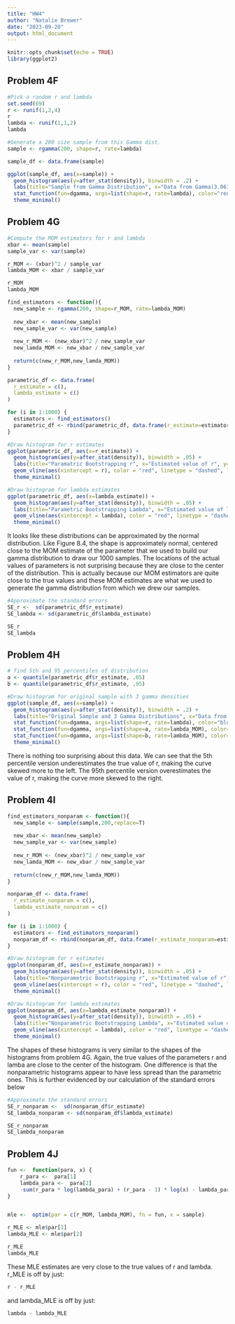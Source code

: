 ```yaml
---
title: "HW4"
author: "Natalie Brewer"
date: "2023-09-20"
output: html_document
---
```


```r
knitr::opts_chunk$set(echo = TRUE)
library(ggplot2)
```

## Problem 4F
```r
#Pick a random r and lambda
set.seed(69)
r <- runif(1,2,4)
r
lambda <- runif(1,1,2)
lambda

#Generate a 200 size sample from this Gamma dist.
sample <- rgamma(200, shape=r, rate=lambda)

sample_df <- data.frame(sample)

ggplot(sample_df, aes(x=sample)) +
  geom_histogram(aes(y=after_stat(density)), binwidth = .2) +
  labs(title="Sample from Gamma Distribution", x="Data from Gamma(3.0615, 1.7688)", y="Density") +
  stat_function(fun=dgamma, args=list(shape=r, rate=lambda), color="red", linewidth=1.5) +
  theme_minimal()
```

## Problem 4G
```r
#Compute the MOM estimators for r and lambda
xbar <- mean(sample)
sample_var <- var(sample)

r_MOM <- (xbar)^2 / sample_var
lambda_MOM <- xbar / sample_var

r_MOM
lambda_MOM

find_estimators <- function(){
  new_sample <- rgamma(200, shape=r_MOM, rate=lambda_MOM)
  
  new_xbar <- mean(new_sample)
  new_sample_var <- var(new_sample)
 
  new_r_MOM <- (new_xbar)^2 / new_sample_var
  new_lamda_MOM <- new_xbar / new_sample_var
  
  return(c(new_r_MOM,new_lamda_MOM))
}

parametric_df <- data.frame(
  r_estimate = c(),
  lambda_estimate = c()
)

for (i in 1:1000) {
  estimators <- find_estimators()
  parametric_df <- rbind(parametric_df, data.frame(r_estimate=estimators[1], lambda_estimate=estimators[2]))
}

#Draw histogram for r estimates
ggplot(parametric_df, aes(x=r_estimate)) +
  geom_histogram(aes(y=after_stat(density)), binwidth = .05) +
  labs(title="Paramatric Bootstrapping r", x="Estimated value of r", y="Density") +
  geom_vline(aes(xintercept = r), color = "red", linetype = "dashed", linewidth = 1) +
  theme_minimal()

#Draw histogram for lambda estimates
ggplot(parametric_df, aes(x=lambda_estimate)) +
  geom_histogram(aes(y=after_stat(density)), binwidth = .05) +
  labs(title="Parametric Bootstrapping Lambda", x="Estimated value of lambda", y="Density") +
  geom_vline(aes(xintercept = lambda), color = "red", linetype = "dashed", linewidth = 1) +
  theme_minimal()
```

It looks like these distributions can be approximated by the normal distribution. Like Figure 8.4, the shape is approximately normal, centered close to the MOM estimate of the parameter that we used to build our gamma distribution to draw our 1000 samples. The locations of the actual values of parameters is not surprising because they are close to the center of the distribution. This is actually because our MOM estimators are quite close to the true values and these MOM estimates are what we used to generate the gamma distribution from which we drew our samples.

```r
#Approximate the standard errors
SE_r <-  sd(parametric_df$r_estimate)
SE_lambda <- sd(parametric_df$lambda_estimate)

SE_r
SE_lambda
```
## Problem 4H
```r
# find 5th and 95 percentiles of distribution
a <- quantile(parametric_df$r_estimate, .05)
b <- quantile(parametric_df$r_estimate, .95)

#Draw histogram for original sample with 3 gamma densities
ggplot(sample_df, aes(x=sample)) +
  geom_histogram(aes(y=after_stat(density)), binwidth = .2) +
  labs(title="Original Sample and 3 Gamma Distributions", x="Data from Gamma(3.0615, 1.7688)", y="Density") +
  stat_function(fun=dgamma, args=list(shape=r, rate=lambda), color="blue", linewidth=1.5) +
  stat_function(fun=dgamma, args=list(shape=a, rate=lambda_MOM), color="darkblue", linewidth=1.5) +
  stat_function(fun=dgamma, args=list(shape=b, rate=lambda_MOM), color="lightblue", linewidth=1.5) +
  theme_minimal()
```

There is nothing too surprising about this data. We can see that the 5th percentile version underestimates the true value of r, making the curve skewed more to the left. The 95th percentile version overestimates the value of r, making the curve more skewed to the right.

## Problem 4I
```r
find_estimators_nonparam <- function(){
  new_sample <- sample(sample,200,replace=T)
  
  new_xbar <- mean(new_sample)
  new_sample_var <- var(new_sample)
 
  new_r_MOM <- (new_xbar)^2 / new_sample_var
  new_lamda_MOM <- new_xbar / new_sample_var
  
  return(c(new_r_MOM,new_lamda_MOM))
}

nonparam_df <- data.frame(
  r_estimate_nonparam = c(),
  lambda_estimate_nonparam = c()
)

for (i in 1:1000) {
  estimators <- find_estimators_nonparam()
  nonparam_df <- rbind(nonparam_df, data.frame(r_estimate_nonparam=estimators[1], lambda_estimate_nonparam=estimators[2]))
}

#Draw histogram for r estimates
ggplot(nonparam_df, aes(x=r_estimate_nonparam)) +
  geom_histogram(aes(y=after_stat(density)), binwidth = .05) +
  labs(title="Nonparametric Bootstrapping r", x="Estimated value of r", y="Density") +
  geom_vline(aes(xintercept = r), color = "red", linetype = "dashed", linewidth = 1) +
  theme_minimal()

#Draw histogram for lambda estimates
ggplot(nonparam_df, aes(x=lambda_estimate_nonparam)) +
  geom_histogram(aes(y=after_stat(density)), binwidth = .05) +
  labs(title="Nonparametric Bootstrapping Lambda", x="Estimated value of lambda", y="Density") +
  geom_vline(aes(xintercept = lambda), color = "red", linetype = "dashed", linewidth = 1) +
  theme_minimal()
```

The shapes of these histograms is very similar to the shapes of the histograms from problem 4G. Again, the true values of the parameters r and lamba are close to the center of the histogram. One difference is that the nonparametric histograms appear to have less spread than the parametric ones. This is further evidenced by our calculation of the standard errors below

```r
#Approximate the standard errors
SE_r_nonparam <-  sd(nonparam_df$r_estimate)
SE_lambda_nonparam <- sd(nonparam_df$lambda_estimate)

SE_r_nonparam
SE_lambda_nonparam
```

## Problem 4J
```r
fun <-  function(para, x) {
    r_para <-  para[1]
    lambda_para <-  para[2]
    -sum(r_para * log(lambda_para) + (r_para - 1) * log(x) - lambda_para * x - log(gamma(r_para)))
}


mle <-  optim(par = c(r_MOM, lambda_MOM), fn = fun, x = sample)

r_MLE <- mle$par[1]
lambda_MLE <- mle$par[2]

r_MLE
lambda_MLE
```

These MLE estimates are very close to the true values of r and lambda. r_MLE is off by just:

```r
r - r_MLE 
```

and lambda_MLE is off by just:

```r
lambda - lambda_MLE
```